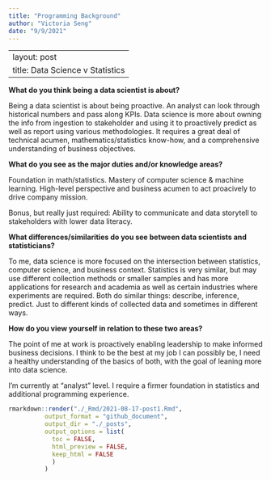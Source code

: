 ```yaml
---
title: "Programming Background"
author: "Victoria Seng"
date: "9/9/2021"
---
```


---
layout: post
title: Data Science v Statistics
---

**What do you think being a data scientist is about?**

Being a data scientist is about being proactive. An analyst can look through historical numbers and pass along KPIs. Data science is more about owning the info from ingestion to stakeholder and using it to proactively predict as well as report using various methodologies. It requires a great deal of technical acumen, mathematics/statistics know-how, and a comprehensive understanding of business objectives.

**What do you see as the major duties and/or knowledge areas?**

Foundation in math/statistics. Mastery of computer science & machine learning. High-level perspective and business acumen to act proacively to drive company mission.

Bonus, but really just required: Ability to communicate and data storytell to stakeholders with lower data literacy.

**What differences/similarities do you see between data scientists and statisticians?**

To me, data science is more focused on the intersection between statistics, computer science, and business context. Statistics is very similar, but may use different collection methods or smaller samples and has more applications for research and academia as well as certain industries where experiments are required. Both do similar things: describe, inference, predict. Just to different kinds of collected data and sometimes in different ways.

**How do you view yourself in relation to these two areas?**

The point of me at work is proactively enabling leadership to make informed business decisions. I think to be the best at my job I can possibly be, I need a healthy understanding of the basics of both, with the goal of leaning more into data science.

I'm currently at "analyst" level. I require a firmer foundation in statistics and additional programming experience. 

```r
rmarkdown::render("./_Rmd/2021-08-17-post1.Rmd", 
          output_format = "github_document",
          output_dir = "./_posts", 
          output_options = list(
            toc = FALSE, 
            html_preview = FALSE, 
            keep_html = FALSE
            )
          )
```